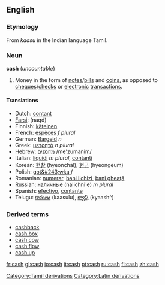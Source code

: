 ==English==
===Etymology===
From ''kaasu'' in the Indian language Tamil.

===Noun===
'''cash''' (''uncountable'')

#Money in the form of [[note]]s/[[bill]]s and [[coin]]s, as opposed to [[cheque]]s/[[check]]s or [[electronic]] [[transaction]]s.

====Translations====
*Dutch: [[contant]]
*[[Farsi]]: {{FAchar|[[نقد]]}} (naqd)
*Finnish: [[käteinen]]
*French: [[espèces]] ''f plural''
*German: [[Bargeld]] ''n''
*Greek: [[μετρητά]] ''n plural''
*Hebrew: [[:he:מזומנים|מזומנים]] /me'zumanim/
*Italian: [[liquidi]] ''m plural'', [[contanti]]
*Korean: [[현찰]] (hyeonchal), [[현금]] (hyeongeum)
*Polish: [[got&#243;wka]] ''f''
*Romanian: [[numerar]], [[bani lichizi]], [[bani gheaţă]]
*Russian: [[наличные]] (nalichni'e) ''m plural''
*Spanish: [[efectivo]], [[contante]] {{pos_a}}
*Telugu: [[కాసులు]] (kaasulu), [[క్యాష్]] (kyaash^)

===Derived terms===
*[[cashback]]
*[[cash box]]
*[[cash cow]]
*[[cash flow]]
*[[cash up]]

[[Category:Tamil derivations]]
[[Category:Latin derivations]]

[[fr:cash]]
[[gl:cash]]
[[io:cash]]
[[it:cash]]
[[pt:cash]]
[[ru:cash]]
[[fi:cash]]
[[zh:cash]]